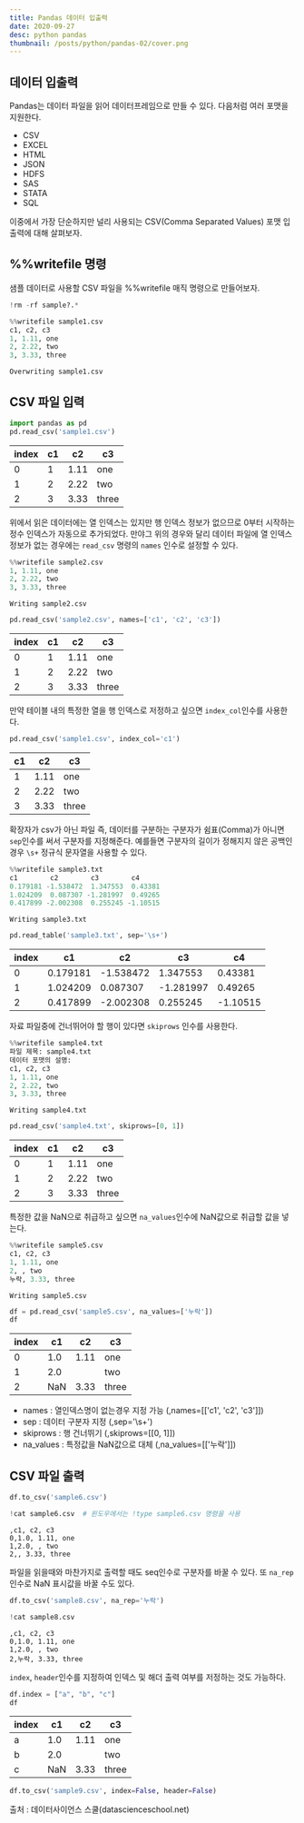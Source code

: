 ```yaml
---
title: Pandas 데이터 입출력
date: 2020-09-27
desc: python pandas
thumbnail: /posts/python/pandas-02/cover.png
---
```


## 데이터 입출력

Pandas는 데이터 파일을 읽어 데이터프레임으로 만들 수 있다. 다음처럼 여러 포맷을 지원한다.

- CSV
- EXCEL
- HTML
- JSON
- HDFS
- SAS
- STATA
- SQL

이중에서 가장 단순하지만 널리 사용되는 CSV(Comma Separated Values) 포맷 입출력에 대해 살펴보자.

## %%writefile 명령

샘플 데이터로 사용할 CSV 파일을 %%writefile 매직 명령으로 만들어보자.

```python
!rm -rf sample?.*
```

```python
%%writefile sample1.csv
c1, c2, c3
1, 1.11, one
2, 2.22, two
3, 3.33, three
```

    Overwriting sample1.csv

## CSV 파일 입력

```python
import pandas as pd
pd.read_csv('sample1.csv')
```

| index | c1 | c2 | c3 |
|-------|----|----|-----|
| 0 | 1 | 1.11 | one |
| 1 | 2 | 2.22 | two |
| 2 | 3 | 3.33 | three |


위에서 읽은 데이터에는 열 인덱스는 있지만 행 인덱스 정보가 없으므로 0부터 시작하는 정수 인덱스가 자동으로 추가되었다. 만야그 위의 경우와 달리 데이터 파일에 열 인덱스 정보가 없는 경우에는 `read_csv` 명령의 `names` 인수로 설정할 수 있다.

```python
%%writefile sample2.csv
1, 1.11, one
2, 2.22, two
3, 3.33, three
```

    Writing sample2.csv

```python
pd.read_csv('sample2.csv', names=['c1', 'c2', 'c3'])
```

| index | c1 | c2 | c3 |
|-------|----|----|-----|
| 0 | 1 | 1.11 | one |
| 1 | 2 | 2.22 | two |
| 2 | 3 | 3.33 | three |

만약 테이블 내의 특정한 열을 행 인덱스로 저정하고 싶으면 `index_col`인수를 사용한다.

```python
pd.read_csv('sample1.csv', index_col='c1')
```

| c1 | c2 | c3 |
|----|----|-----|
| 1 | 1.11 | one |
| 2 | 2.22 | two |
| 3 | 3.33 | three |

확장자가 csv가 아닌 파일 즉, 데이터를 구분하는 구분자가 쉼표(Comma)가 아니면 `sep`인수를 써서 구분자를 지정해준다. 예를들면 구분자의 길이가 정해지지 않은 공백인 경우 `\s+` 정규식 문자열을 사용할 수 있다.

```python
%%writefile sample3.txt
c1        c2        c3        c4
0.179181 -1.538472  1.347553  0.43381
1.024209  0.087307 -1.281997  0.49265
0.417899 -2.002308  0.255245 -1.10515
```

    Writing sample3.txt

```python
pd.read_table('sample3.txt', sep='\s+')
```

| index | c1 | c2 | c3 | c4 |
|-------|------|--------|--------|--------|
| 0 | 0.179181 | -1.538472 | 1.347553 | 0.43381 |
| 1 | 1.024209 | 0.087307 | -1.281997 | 0.49265 |
| 2 | 0.417899 | -2.002308 | 0.255245 | -1.10515 |

자료 파일중에 건너뛰어야 할 행이 있다면 `skiprows` 인수를 사용한다.

```python
%%writefile sample4.txt
파일 제목: sample4.txt
데이터 포맷의 설명:
c1, c2, c3
1, 1.11, one
2, 2.22, two
3, 3.33, three
```

    Writing sample4.txt

```python
pd.read_csv('sample4.txt', skiprows=[0, 1])
```

| index | c1 | c2 | c3 |
|-------|----|----|-----|
| 0 | 1 | 1.11 | one |
| 1 | 2 | 2.22 | two |
| 2 | 3 | 3.33 | three |

특정한 값을 NaN으로 취급하고 싶으면 `na_values`인수에 NaN값으로 취급할 값을 넣는다.

```python
%%writefile sample5.csv
c1, c2, c3
1, 1.11, one
2, , two
누락, 3.33, three
```

    Writing sample5.csv

```python
df = pd.read_csv('sample5.csv', na_values=['누락'])
df
```

| index | c1 | c2 | c3 |
|-------|----|----|-----|
| 0 | 1.0 | 1.11 | one |
| 1 | 2.0 |  | two |
| 2 | NaN | 3.33 | three |

- names : 열인덱스명이 없는경우 지정 가능 (,names=[['c1', 'c2', 'c3']])
- sep : 데이터 구분자 지정 (,sep='\s+')
- skiprows : 행 건너뛰기 (,skiprows=[[0, 1]])
- na_values : 특정값을 NaN값으로 대체 (,na_values=[['누락']])

## CSV 파일 출력

```python
df.to_csv('sample6.csv')
```

```python
!cat sample6.csv  # 윈도우에서는 !type sample6.csv 명령을 사용
```

    ,c1, c2, c3
    0,1.0, 1.11, one
    1,2.0, , two
    2,, 3.33, three

파일을 읽을때와 마찬가지로 출력할 때도 seq인수로 구분자를 바꿀 수 있다. 또 `na_rep`인수로 NaN 표시값을 바꿀 수도 있다.

```python
df.to_csv('sample8.csv', na_rep='누락')
```

```python
!cat sample8.csv
```

    ,c1, c2, c3
    0,1.0, 1.11, one
    1,2.0, , two
    2,누락, 3.33, three

`index`, `header`인수를 지정하여 인덱스 및 해더 출력 여부를 저정하는 것도 가능하다.

```python
df.index = ["a", "b", "c"]
df
```

| index | c1 | c2 | c3 |
|-------|----|----|-----|
| a | 1.0 | 1.11 | one |
| b | 2.0 |  | two |
| c | NaN | 3.33 | three |

```python
df.to_csv('sample9.csv', index=False, header=False)
```

출처 : 데이터사이언스 스쿨(datascienceschool.net)